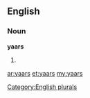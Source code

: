 ==English==

===Noun===
'''yaars'''

# {{plural of|[[yaar]]}}

[[Category:English plurals]]

[[ar:yaars]]
[[et:yaars]]
[[my:yaars]]
